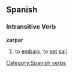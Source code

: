 == Spanish ==
=== Intransitive Verb ===
'''zarpar'''
# to [[embark]]; to [[set]] [[sail]]

[[Category:Spanish verbs]]